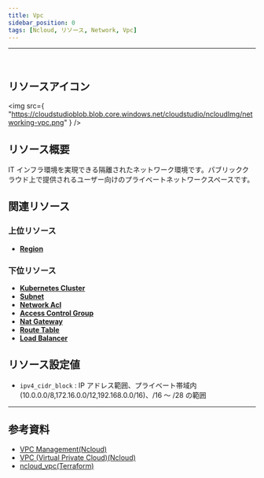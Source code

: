 ```yaml
---
title: Vpc
sidebar_position: 0
tags: [Ncloud, リソース, Network, Vpc]
---
```


<hr />
<br />

## リソースアイコン

<img
    src={
        "https://cloudstudioblob.blob.core.windows.net/cloudstudio/ncloudImg/networking-vpc.png"
    }
/>

## リソース概要

IT インフラ環境を実現できる隔離されたネットワーク環境です。パブリッククラウド上で提供されるユーザー向けのプライベートネットワークスペースです。

## 関連リソース

### 上位リソース

-   [**Region**](https://docs.cstudio.app/ja/docs/resource/ncloud/Base/Region)

### 下位リソース

-   [**Kubernetes Cluster**](https://docs.cstudio.app/ja/docs/resource/ncloud/Container/KubernetesCluster)
-   [**Subnet**](https://docs.cstudio.app/ja/docs/resource/ncloud/Network/Subnet)
-   [**Network Acl**](https://docs.cstudio.app/ja/docs/resource/ncloud/Network/NetworkAcl)
-   [**Access Control Group**](https://docs.cstudio.app/ja/docs/resource/ncloud/Network/AccessControlGroup)
-   [**Nat Gateway**](https://docs.cstudio.app/ja/docs/resource/ncloud/Network/NatGateway)
-   [**Route Table**](https://docs.cstudio.app/ja/docs/resource/ncloud/Network/RouteTable)
-   [**Load Balancer**](https://docs.cstudio.app/ja/docs/resource/ncloud/Network/LoadBalancer)

## リソース設定値

-   `ipv4_cidr_block` : IP アドレス範囲、プライベート帯域内(10.0.0.0/8,172.16.0.0/12,192.168.0.0/16)、/16 ～ /28 の範囲

---

## 参考資料

-   [VPC Management(Ncloud)](https://guide.ncloud-docs.com/docs/vpc-manage-vpc)
-   [VPC (Virtual Private Cloud)(Ncloud)](https://www.ncloud.com/product/networking/vpc)
-   [ncloud_vpc(Terraform)](https://registry.terraform.io/providers/NaverCloudPlatform/ncloud/latest/docs/resources/vpc)
